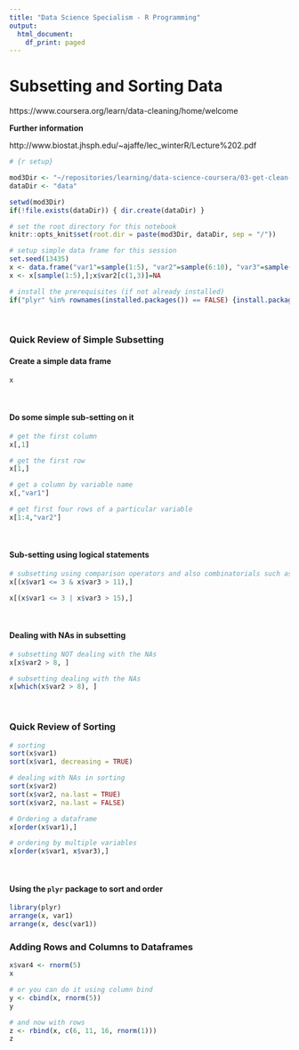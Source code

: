 ```yaml
---
title: "Data Science Specialism - R Programming"
output:
  html_document:
    df_print: paged
---
```


# Subsetting and Sorting Data
https://www.coursera.org/learn/data-cleaning/home/welcome

**Further information**

http://www.biostat.jhsph.edu/~ajaffe/lec_winterR/Lecture%202.pdf


```r
# {r setup}

mod3Dir <- "~/repositories/learning/data-science-coursera/03-get-clean-data"
dataDir <- "data"

setwd(mod3Dir)
if(!file.exists(dataDir)) { dir.create(dataDir) }

# set the root directory for this notebook
knitr::opts_knit$set(root.dir = paste(mod3Dir, dataDir, sep = "/"))

# setup simple data frame for this session
set.seed(13435)
x <- data.frame("var1"=sample(1:5), "var2"=sample(6:10), "var3"=sample(11:15))
x <- x[sample(1:5),];x$var2[c(1,3)]=NA

# install the prerequisites (if not already installed)
if("plyr" %in% rownames(installed.packages()) == FALSE) {install.packages("plyr")}
```

<br />

### Quick Review of Simple Subsetting

#### Create a simple data frame

```r
x
```

<br />

#### Do some simple sub-setting on it

```r
# get the first column
x[,1]

# get the first row
x[1,]

# get a column by variable name
x[,"var1"]

# get first four rows of a particular variable
x[1:4,"var2"]
```


<br />

#### Sub-setting using logical statements

```r
# subsetting using comparison operators and also combinatorials such as "and" or "or"
x[(x$var1 <= 3 & x$var3 > 11),]

x[(x$var1 <= 3 | x$var3 > 15),]
```

<br />

#### Dealing with NAs in subsetting

```r
# subsetting NOT dealing with the NAs
x[x$var2 > 8, ]

# subsetting dealing with the NAs
x[which(x$var2 > 8), ]

```

<br />

### Quick Review of Sorting

```r
# sorting
sort(x$var1)
sort(x$var1, decreasing = TRUE)

# dealing with NAs in sorting
sort(x$var2)
sort(x$var2, na.last = TRUE)
sort(x$var2, na.last = FALSE)

# Ordering a dataframe
x[order(x$var1),]

# ordering by multiple variables
x[order(x$var1, x$var3),]
```

<br />

#### Using the ```plyr``` package to sort and order
```r
library(plyr)
arrange(x, var1)
arrange(x, desc(var1))
```

### Adding Rows and Columns to Dataframes

```r
x$var4 <- rnorm(5)
x

# or you can do it using column bind
y <- cbind(x, rnorm(5))
y

# and now with rows
z <- rbind(x, c(6, 11, 16, rnorm(1)))
z
```
